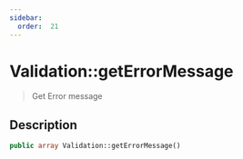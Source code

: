 ```yaml
---
sidebar:
  order:  21
---
```


# Validation::getErrorMessage

> Get Error message

## Description

```php
public array Validation::getErrorMessage()
```
